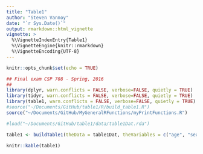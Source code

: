 ```yaml
---
title: "Table1"
author: "Steven Vannoy"
date: "`r Sys.Date()`"
output: rmarkdown::html_vignette
vignette: >
  %\VignetteIndexEntry{Table1}
  %\VignetteEngine{knitr::rmarkdown}
  %\VignetteEncoding{UTF-8}
---
```


```r
knitr::opts_chunk$set(echo = TRUE)
```


```r

## Final exam CSP 708 - Spring, 2016
##
library(dplyr, warn.conflicts = FALSE, verbose=FALSE, quietly = TRUE)
library(tidyr, warn.conflicts = FALSE, verbose=FALSE, quietly = TRUE)
library(table1, warn.conflicts = FALSE, verbose=FALSE, quietly = TRUE)
#source("~/Documents/GitHub/table1/R/build_table1.R")
source("~/Documents/GitHub/MyGeneralRFunctions/myPrintFunctions.R")

#load("~/Documents/GitHub/table1/data/table1Dat.rda")
```

```r

table1 <- buildTable1(theData = table1Dat, theVariables = c("age", "sex", "Race", "Ethnicity", "Rank"), groupBy="site", percentFirst = TRUE, combineTables = TRUE, meanDigits = 1, sdDigits = 1, freqDigits = 2, statDigits = 2, pDigits = 5)
```
```r
knitr::kable(table1)
```
